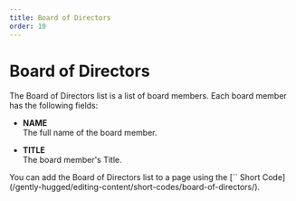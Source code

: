 ```yaml
---
title: Board of Directors
order: 10
---
```

# Board of Directors

The Board of Directors list is a list of board members. Each board member has the following fields:

* **NAME**\
    The full name of the board member.

* **TITLE**\
    The board member's Title.

<Aside>
    You can add the Board of Directors list to a page using the [`<BoardOfDirectors />` Short Code](/gently-hugged/editing-content/short-codes/board-of-directors/). 
</Aside>